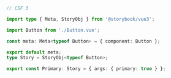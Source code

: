 ```ts
// CSF 3

import type { Meta, StoryObj } from '@storybook/vue3';

import Button from './Button.vue';

const meta: Meta<typeof Button> = { component: Button };

export default meta;
type Story = StoryObj<typeof Button>;

export const Primary: Story = { args: { primary: true } };
```
